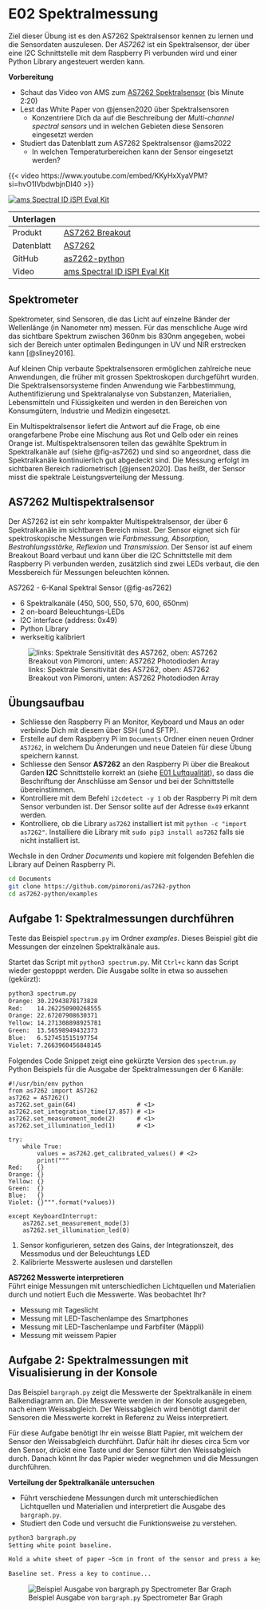 # E02 Spektralmessung {.unnumbered}

Ziel dieser Übung ist es den AS7262 Spektralsensor kennen zu lernen und die Sensordaten auszulesen. Der *AS7262* ist ein Spektralsensor, der über eine I2C Schnittstelle mit dem Raspberry Pi verbunden wird und einer Python Library angesteuert werden kann.

**Vorbereitung**

- Schaut das Video von AMS zum [AS7262 Spektralsensor](https://www.youtube.com/embed/KKyHxXyaVPM?si=hvO1IVbdwbjnDI40) (bis Minute 2:20)
- Lest das White Paper von @jensen2020 über Spektralsensoren
  - Konzentriere Dich da auf die Beschreibung der *Multi-channel spectral sensors* und in welchen Gebieten diese Sensoren eingesetzt werden
- Studiert das Datenblatt zum AS7262 Spektralsensor @ams2022
  - In welchen Temperaturbereichen kann der Sensor eingesetzt werden?

::: {.content-visible when-format="html"}
{{< video https://www.youtube.com/embed/KKyHxXyaVPM?si=hvO1IVbdwbjnDI40 >}}
:::
::: {.content-visible unless-format="html"}
[![ams Spectral ID iSPI Eval Kit](images/youtube_ams_as7262.png)](https://www.youtube.com/embed/KKyHxXyaVPM?si=hvO1IVbdwbjnDI40)
:::

| **Unterlagen** |                                                          |
| ---------- | ------------------------------------------------------------ |
| Produkt    | [AS7262 Breakout](https://shop.pimoroni.com/products/as7262-6-channel-spectral-sensor-spectrometer-breakout) |
| Datenblatt | [AS7262](https://ams.com/documents/20143/36005/AS7262_DS000486_5-00.pdf) |
| GitHub     | [as7262-python](https://github.com/pimoroni/as7262-python)   |
| Video      | [ams Spectral ID iSPI Eval Kit](https://www.youtube.com/watch?v=KKyHxXyaVPM) |

## Spektrometer
Spektrometer, sind Sensoren, die das Licht auf einzelne Bänder der Wellenlänge (in Nanometer nm) messen. Für das menschliche Auge wird das sichtbare Spektrum zwischen 360nm bis 830nm angegeben, wobei sich der Bereich unter optimalen Bedingungen in UV und NIR erstrecken kann [@sliney2016].

Auf kleinen Chip verbaute Spektralsensoren ermöglichen zahlreiche neue Anwendungen, die früher mit grossen Spektroskopen durchgeführt wurden. Die Spektralsensorsysteme finden Anwendung wie Farbbestimmung, Authentifizierung und Spektralanalyse von Substanzen, Materialien, Lebensmitteln und Flüssigkeiten und werden in den Bereichen von Konsumgütern, Industrie und Medizin eingesetzt. 

Ein Multispektralsensor liefert die Antwort auf die Frage, ob eine orangefarbene Probe eine Mischung aus Rot und Gelb oder ein reines Orange ist. Multispektralsensoren teilen das gewählte Spektrum in Spektralkanäle auf (siehe @fig-as7262) und sind so angeordnet, dass die Spektralkanäle kontinuierlich gut abgedeckt sind. Die Messung erfolgt im sichtbaren Bereich radiometrisch [@jensen2020]. Das heißt, der Sensor misst die spektrale Leistungsverteilung der Messung. 

## AS7262 Multispektralsensor\index{AS7262}
Der AS7262 ist ein sehr kompakter Multispektralsensor, der über 6 Spektralkanäle im sichtbaren Bereich misst. Der Sensor eignet sich für spektroskopische Messungen wie *Farbmessung, Absorption, Bestrahlungsstärke, Reflexion* und *Transmission*. Der Sensor ist auf einem Breakout Board verbaut und kann über die I2C Schnittstelle mit dem Raspberry Pi verbunden werden, zusätzlich sind zwei LEDs verbaut, die den Messbereich für Messungen beleuchten können.

AS7262 - 6-Kanal Spektral Sensor (@fig-as7262)

- 6 Spektralkanäle (450, 500, 550, 570, 600, 650nm)
- 2 on-board Beleuchtungs-LEDs
- I2C interface (address: 0x49)
- Python Library
- werkseitig kalibriert 

![links: Spektrale Sensitivität des AS7262, oben: AS7262 Breakout von Pimoroni, unten: AS7262 Photodioden Array ](images/AS7262_wide.jpg){#fig-as7262}

## Übungsaufbau

- Schliesse den Raspberry Pi an Monitor, Keyboard und Maus an oder verbinde Dich mit diesem über SSH (und SFTP).
- Erstelle auf dem Raspberry Pi im `Documents` Ordner einen neuen Ordner `AS7262`, in welchem Du Änderungen und neue Dateien für diese Übung speichern kannst.
- Schliesse den Sensor **AS7262** an den Raspberry Pi über die Breakout Garden **I2C** Schnittstelle korrekt an (siehe [E01 Luftqualität](E01_Luftqualitaet.qmd)), so dass die Beschriftung der Anschlüsse am Sensor und bei der Schnittstelle übereinstimmen.
- Kontrolliere mit dem Befehl `i2cdetect -y 1` ob der Raspberry Pi mit dem Sensor verbunden ist. Der Sensor sollte auf der Adresse `0x49` erkannt werden.
- Kontrolliere, ob die Library `as7262` installiert ist mit `python -c "import as7262"`. Installiere die Library mit `sudo pip3 install as7262` falls sie nicht installiert ist.

Wechsle in den Ordner *Documents* und kopiere mit folgenden Befehlen die Library auf Deinen Raspberry Pi.

``` bash
cd Documents
git clone https://github.com/pimoroni/as7262-python
cd as7262-python/examples
```

## Aufgabe 1: Spektralmessungen durchführen
Teste das Beispiel `spectrum.py` im Ordner *examples*. Dieses Beispiel gibt die Messungen der einzelnen Spektralkänale aus.

Startet das Script mit `python3 spectrum.py`. Mit `Ctrl+c` kann das Script wieder gestopppt werden. Die Ausgabe sollte in etwa so aussehen (gekürzt):

``` bash
python3 spectrum.py
Orange: 30.22943878173828
Red:    14.262250900268555
Orange: 22.67207908630371
Yellow: 14.271308898925781
Green:  13.56598949432373
Blue:   6.527451515197754
Violet: 7.2663960456848145
```

Folgendes Code Snippet zeigt eine gekürzte Version des `spectrum.py` Python Beispiels für die Ausgabe der Spektralmessungen der 6 Kanäle:

```.python
#!/usr/bin/env python
from as7262 import AS7262
as7262 = AS7262()
as7262.set_gain(64)                 # <1>
as7262.set_integration_time(17.857) # <1>
as7262.set_measurement_mode(2)      # <1>
as7262.set_illumination_led(1)      # <1>

try:
    while True:
        values = as7262.get_calibrated_values() # <2>
        print("""
Red:    {}
Orange: {}
Yellow: {}
Green:  {}
Blue:   {}
Violet: {}""".format(*values))

except KeyboardInterrupt:
    as7262.set_measurement_mode(3)
    as7262.set_illumination_led(0)
```
1. Sensor konfigurieren, setzen des Gains, der Integrationszeit, des Messmodus und der Beleuchtungs LED
2. Kalibrierte Messwerte auslesen und darstellen

::: exercise
**AS7262 Messwerte interpretieren**\
Führt einige Messungen mit unterschiedlichen Lichtquellen und Materialien durch und notiert Euch die Messwerte. Was beobachtet Ihr?

- Messung mit Tageslicht
- Messung mit LED-Taschenlampe des Smartphones
- Messung mit LED-Taschenlampe und Farbfilter (Mäppli)
- Messung mit weissem Papier
:::

## Aufgabe 2: Spektralmessungen mit Visualisierung in der Konsole

Das Beispiel `bargraph.py` zeigt die Messwerte der Spektralkanäle in einem Balkendiagramm an. Die Messwerte werden in der Konsole ausgegeben, nach einem Weissabgleich. Der Weissabgleich wird benötigt damit der Sensoren die Messwerte korrekt in Referenz zu Weiss interpretiert.

Für diese Aufgabe benötigt Ihr ein weisse Blatt Papier, mit welchem der Sensor den Weissabgleich durchführt. Dafür hält ihr dieses circa 5cm vor den Sensor, drückt eine Taste und der Sensor führt den Weissabgleich durch. Danach könnt Ihr das Papier wieder wegnehmen und die Messungen durchführen.

::: exercise
**Verteilung der Spektralkanäle untersuchen**

- Führt verschiedene Messungen durch mit unterschiedlichen Lichtquellen und Materialien und interpretiert die Ausgabe des `bargraph.py`.
- Studiert den Code und versucht die Funktionsweise zu verstehen.
:::

``` bash
python3 bargraph.py 
Setting white point baseline.

Hold a white sheet of paper ~5cm in front of the sensor and press a key...

Baseline set. Press a key to continue...   
```

![Beispiel Ausgabe von `bargraph.py` Spectrometer Bar Graph](images/as7262_bargraph.png)
